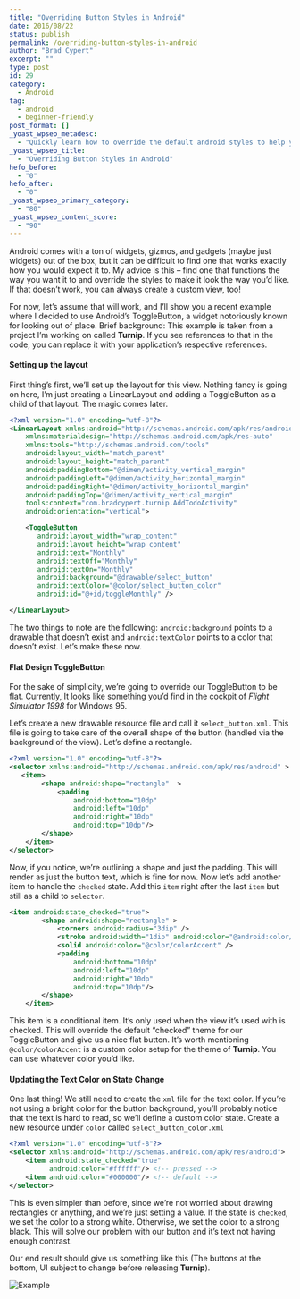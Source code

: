 ```yaml
---
title: "Overriding Button Styles in Android"
date: 2016/08/22
status: publish
permalink: /overriding-button-styles-in-android
author: "Brad Cypert"
excerpt: ""
type: post
id: 29
category:
  - Android
tag:
  - android
  - beginner-friendly
post_format: []
_yoast_wpseo_metadesc:
  - "Quickly learn how to override the default android styles to help you create a look and feel unique to your application!"
_yoast_wpseo_title:
  - "Overriding Button Styles in Android"
hefo_before:
  - "0"
hefo_after:
  - "0"
_yoast_wpseo_primary_category:
  - "80"
_yoast_wpseo_content_score:
  - "90"
---
```


Android comes with a ton of widgets, gizmos, and gadgets (maybe just widgets) out of the box, but it can be difficult to find one that works exactly how you would expect it to. My advice is this – find one that functions the way you want it to and override the styles to make it look the way you’d like. If that doesn’t work, you can always create a custom view, too!

For now, let’s assume that will work, and I’ll show you a recent example where I decided to use Android’s ToggleButton, a widget notoriously known for looking out of place. Brief background: This example is taken from a project I’m working on called **Turnip**. If you see references to that in the code, you can replace it with your application’s respective references.

#### Setting up the layout

First thing’s first, we’ll set up the layout for this view. Nothing fancy is going on here, I’m just creating a LinearLayout and adding a ToggleButton as a child of that layout. The magic comes later.

```xml
<?xml version="1.0" encoding="utf-8"?>
<LinearLayout xmlns:android="http://schemas.android.com/apk/res/android"
    xmlns:materialdesign="http://schemas.android.com/apk/res-auto"
    xmlns:tools="http://schemas.android.com/tools"
    android:layout_width="match_parent"
    android:layout_height="match_parent"
    android:paddingBottom="@dimen/activity_vertical_margin"
    android:paddingLeft="@dimen/activity_horizontal_margin"
    android:paddingRight="@dimen/activity_horizontal_margin"
    android:paddingTop="@dimen/activity_vertical_margin"
    tools:context="com.bradcypert.turnip.AddTodoActivity"
    android:orientation="vertical">

    <ToggleButton
       android:layout_width="wrap_content"
       android:layout_height="wrap_content"
       android:text="Monthly"
       android:textOff="Monthly"
       android:textOn="Monthly"
       android:background="@drawable/select_button"
       android:textColor="@color/select_button_color"
       android:id="@+id/toggleMonthly" />

</LinearLayout>

```

The two things to note are the following: `android:background` points to a drawable that doesn’t exist and `android:textColor` points to a color that doesn’t exist. Let’s make these now.

#### Flat Design ToggleButton

For the sake of simplicity, we’re going to override our ToggleButton to be flat. Currently, It looks like something you’d find in the cockpit of _Flight Simulator 1998_ for Windows 95.

Let’s create a new drawable resource file and call it `select_button.xml`. This file is going to take care of the overall shape of the button (handled via the background of the view). Let’s define a rectangle.

```xml
<?xml version="1.0" encoding="utf-8"?>
<selector xmlns:android="http://schemas.android.com/apk/res/android" >
   <item>
        <shape android:shape="rectangle"  >
            <padding
                android:bottom="10dp"
                android:left="10dp"
                android:right="10dp"
                android:top="10dp"/>
        </shape>
    </item>
</selector>

```

Now, if you notice, we’re outlining a shape and just the padding. This will render as just the button text, which is fine for now. Now let’s add another item to handle the `checked` state. Add this `item` right after the last `item` but still as a child to `selector`.

```xml
<item android:state_checked="true">
        <shape android:shape="rectangle" >
            <corners android:radius="3dip" />
            <stroke android:width="1dip" android:color="@android:color/transparent" />
            <solid android:color="@color/colorAccent" />
            <padding
                android:bottom="10dp"
                android:left="10dp"
                android:right="10dp"
                android:top="10dp"/>
        </shape>
    </item>

```

This item is a conditional item. It’s only used when the view it’s used with is checked. This will override the default “checked” theme for our ToggleButton and give us a nice flat button. It’s worth mentioning `@color/colorAccent` is a custom color setup for the theme of **Turnip**. You can use whatever color you’d like.

#### Updating the Text Color on State Change

One last thing! We still need to create the `xml` file for the text color. If you’re not using a bright color for the button background, you’ll probably notice that the text is hard to read, so we’ll define a custom color state. Create a new resource under `color` called `select_button_color.xml`

```xml
<?xml version="1.0" encoding="utf-8"?>
<selector xmlns:android="http://schemas.android.com/apk/res/android">
    <item android:state_checked="true"
          android:color="#ffffff"/> <!-- pressed -->
    <item android:color="#000000"/> <!-- default -->
</selector>
```

This is even simpler than before, since we’re not worried about drawing rectangles or anything, and we’re just setting a value. If the state is `checked`, we set the color to a strong white. Otherwise, we set the color to a strong black. This will solve our problem with our button and it’s text not having enough contrast.

Our end result should give us something like this (The buttons at the bottom, UI subject to change before releasing **Turnip**).

![Example](/../images/ss-1.png)
